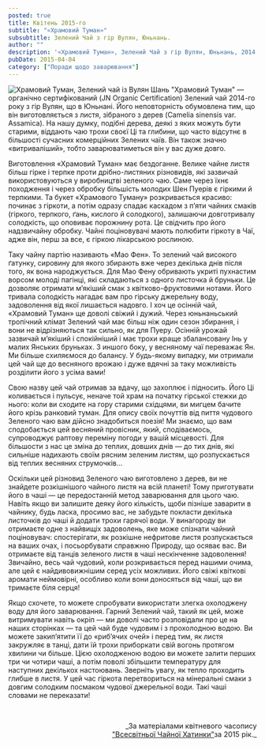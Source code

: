 ```yaml
---
posted: true
title: Квітень 2015-го
subtitle: "«Храмовий Туман»"
subsubtitle: Зелений Чай з гір Вулян, Юньнань.
author: ""
description: '«Храмовий Туман», Зелений Чай з гір Вулян, Юньнань, 2014 рік.'
pubDate: 2015-04-04
category: ["Поради щодо заварювання"]
---
```



<Image src={Image1}  class="float-right" alt="Храмовий Туман, Зелений чай із Вулян Шань" /> "Храмовий Туман" — органічно сертифікований (JN Organic Certification) Зелений чай 2014-го року з гір Вулян, що в Юньнані. Його неповторність обумовлена тим, що він виготовляється з листя, зібраного з дерев (Camelia sinensis var. Assamica). На нашу думку, подібні дерева, деякі з яких можуть бути старими, віддають чаю трохи своєї Ці та глибини, що часто відсутнє в більшості сучасних комерційних Зелених чаїв. Він також значно «витриваліший», тобто заварюватиметься він у вас дуже довго.

Виготовлення «Храмовий Туман» має бездоганне. Велике чайне листя більш гірке і терпке проти дрібно-листяних різновидів, які зазвичай використовуються у виробництві зеленого чаю. Саме через їхнє походження і через обробку більшість молодих Шен Пуерів є гіркими й терпкими. Та букет «Храмового Туману» розкривається красиво: починає з гіркоти, а потім одразу спадає каскадом з п’яти чайних смаків (гіркого, терпкого, ґань, кислого й солодкого), залишаючи довготривалу солодкість, що оповиває порожнину рота. Це свідчить про його надзвичайну обробку. Чайні поціновувачі мають полюбити гіркоту в Чаї, адже він, перш за все, є гіркою лікарською рослиною.

Таку чайну партію називають «Мао Фен». То зелений чай високого ґатунку, сировину для якого збирають вже через декілька днів після того, як вона народжується. Для Мао Фену обривають укриті пухнастим ворсом молоді пагінці, які складаються з одного листочка й бруньки. Це дозволяє отримати м’якіший смак з квітково-фруктовими нотами. Його тривала солодкість нагадає вам про гірську джерельну воду, задоволення від якої лишається надовго. І хоч це осінній чай, «Храмовий Туман» ще доволі свіжий і дужий. Через юньнаньський тропічний клімат Зелений чай має більш ніж один сезон збирання, і вони не відрізняються так сильно, як для Пуеру. Осінній урожай зазвичай м’якіший і спокійніший і має трохи краще збалансовану Інь у малих Янських бруньках. З иншого боку, у весняному чаї переважає Ян. Ми більше схиляємося до балансу. У будь-якому випадку, ми отримали цей чай ще до весняного врожаю і дуже вдячні за таку можливість розділити його з усіма вами!

Свою назву цей чай отримав за вдачу, що захоплює і підносить. Його Ці коливається і пульсує, неначе той храм на початку гірської стежки до нього: коли ви сходите на гору старими східцями, ви мигцем бачите його крізь ранковий туман. Для опису своїх почуттів від пиття чудового Зеленого чаю вам дійсно знадобиться поезія! Ми знаємо, що вам сподобається цей весняний провісник, який, сподіваємось, супроводжує раптову переміну погоди у вашій місцевості. Для більшости з нас це зміна до теплих, довших днів — до тих днів, які сильніше надихають своїм рясним зеленим листям, що розпускається від теплих весняних струмочків...

Оскільки цей різновид Зеленого чаю виготовлено з дерев, ви не знайдете розкішнішого чайного листя на всій планеті! Тому приготувати його в чаші — це передостанній метод заварювання для цього чаю. Навіть якщо ви залишите деяку його кількість, щоби пізніше заварити в чайнику, будь ласка, просимо вас, не забудьте покласти декілька листочків до чаші й додати трохи гарячої води. У винагороду ви отримаєте одне з найвищіх задоволень, яке може спізнати чайний поціновувач: спостерігати, як розкішне нефритове листя розпускається на ваших очах, і посьорбувати справжню Природу, що осяває вас. Ви отримаєте від танців зеленого листя в чаші нескінченне задоволення! Звичайно, весь чай чудовий, коли розкривається перед нашими очима, але цей є найдивовижнішим серед усіх можливих. Його свіжі квіткові аромати неймовірні, особливо коли вони доносяться від чаші, що ви тримаєте біля серця!

Якщо схочете, то можете спробувати використати злегка охолоджену воду для його заварювання. Гарний Зелений чай, такий як цей, може витримувати навіть окріп — ми доволі часто розповідали про це на наших сторінках — та цей чай буде чудовим і з прохолодною водою. Ви можете закип’ятити її до «риб’ячих очей» і перед тим, як листя закружляє в танці, дати їй трохи приборкати свій вогонь протягом хвилини чи більше. Цією охолодженою водою ви можете залити перших три чи чотири чаші, а потім поволі збільшити температуру для наступних декількох настоювань. Зверніть увагу, як тепло проходить глибше в листя. У цей час гіркота перетвориться на мінеральні смаки з довгим солодким посмаком чудової джерельної води. Такі чаші словами не переказати!

<p>&nbsp;</p>

<p align="right" style="font-size: 0.9rem;">_За матеріалами квітневого часопису<br /><a title="globalteahut.org" href="http://www.globalteahut.org/" target="blank" rel="noopener">"Всесвітньої Чайної Хатинки"</a>за 2015 рік._</p>